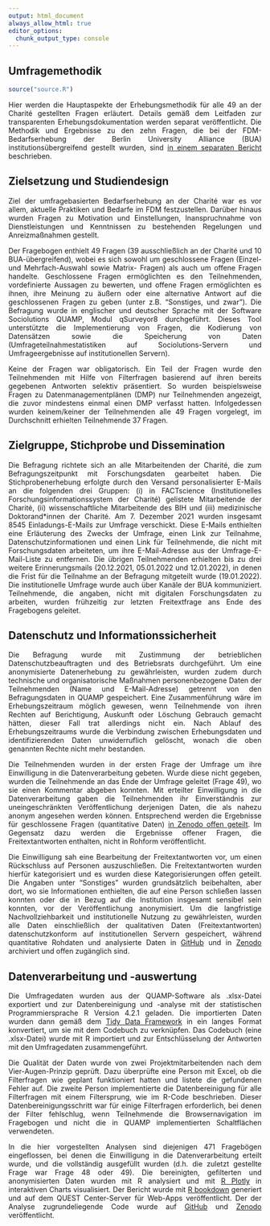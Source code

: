 ```yaml
---
output: html_document
always_allow_html: true
editor_options: 
  chunk_output_type: console
---
```


<div style="text-align: justify"> 

# Umfragemethodik {- #methodik}

```r
source("source.R")
```

Hier werden die Hauptaspekte der Erhebungsmethodik für alle 49 an der Charité gestellten Fragen erläutert. Details gemäß dem Leitfaden zur transparenten Erhebungsdokumentation werden separat veröffentlicht. Die Methodik und Ergebnisse zu den zehn Fragen, die bei der FDM-Bedarfserhebung der Berlin University Alliance (BUA) institutionsübergreifend gestellt wurden, sind [in einem separaten Bericht](https://zenodo.org/communities/bua-fdm/) beschrieben.

## Zielsetzung und Studiendesign {-}

Ziel der umfragebasierten Bedarfserhebung an der Charité war es vor allem, aktuelle Praktiken und Bedarfe im FDM festzustellen. Darüber hinaus wurden Fragen zu Motivation und Einstellungen, Inanspruchnahme von Dienstleistungen und Kenntnissen zu bestehenden Regelungen und Anreizmaßnahmen gestellt. 

Der Fragebogen enthielt 49 Fragen (39 ausschließlich an der Charité und 10 BUA-übergreifend), wobei es sich sowohl um geschlossene Fragen (Einzel- und Mehrfach-Auswahl sowie Matrix- Fragen) als auch um offene Fragen handelte. Geschlossene Fragen ermöglichten es den Teilnehmenden, vordefinierte Aussagen zu bewerten, und offene Fragen ermöglichten es ihnen, ihre Meinung zu äußern oder eine alternative Antwort auf die geschlossenen Fragen zu geben (unter z.B. "Sonstiges, und zwar"). Die Befragung wurde in englischer und deutscher Sprache mit der Software Sociolutions QUAMP, Modul qSurveyor8 durchgeführt. Dieses Tool unterstützte die Implementierung von Fragen, die Kodierung von Datensätzen sowie die Speicherung von Daten (Umfrageteilnahmestatistiken auf Sociolutions-Servern und Umfrageergebnisse auf institutionellen Servern).

Keine der Fragen war obligatorisch. Ein Teil der Fragen wurde den Teilnehmenden mit Hilfe von Filterfragen basierend auf ihren bereits gegebenen Antworten selektiv präsentiert. So wurden beispielsweise Fragen zu Datenmanagementplänen (DMP) nur Teilnehmenden angezeigt, die zuvor mindestens einmal einen DMP verfasst hatten. Infolgedessen wurden keinem/keiner der Teilnehmenden alle 49 Fragen vorgelegt, im Durchschnitt erhielten Teilnehmende 37 Fragen.

## Zielgruppe, Stichprobe und Dissemination {-}

Die Befragung richtete sich an alle Mitarbeitenden der Charité, die zum Befragungszeitpunkt mit Forschungsdaten gearbeitet haben. Die Stichprobenerhebung erfolgte durch den Versand personalisierter E-Mails an die folgenden drei Gruppen: (i) in FACTscience (Institutionelles Forschungsinformationssystem der Charité) gelistete Mitarbeitende der Charité, (ii) wissenschaftliche Mitarbeitende des BIH und (iii) medizinische Doktorand*innen der Charité. Am 7. Dezember 2021 wurden insgesamt 8545 Einladungs-E-Mails zur Umfrage verschickt. Diese E-Mails enthielten eine Erläuterung des Zwecks der Umfrage, einen Link zur Teilnahme, Datenschutzinformationen und einen Link für Teilnehmende, die nicht mit Forschungsdaten arbeiteten, um ihre E-Mail-Adresse aus der Umfrage-E-Mail-Liste zu entfernen. Die übrigen Teilnehmenden erhielten bis zu drei weitere Erinnerungsmails (20.12.2021, 05.01.2022 und 12.01.2022), in denen die Frist für die Teilnahme an der Befragung mitgeteilt wurde (19.01.2022). Die institutionelle Umfrage wurde auch über Kanäle der BUA kommuniziert. Teilnehmende, die angaben, nicht mit digitalen Forschungsdaten zu arbeiten, wurden frühzeitig zur letzten Freitextfrage ans Ende des Fragebogens geleitet.

## Datenschutz und Informationssicherheit {-}

Die Befragung wurde mit Zustimmung der betrieblichen Datenschutzbeauftragten und des Betriebsrats durchgeführt. Um eine anonymisierte Datenerhebung zu gewährleisten, wurden zudem durch technische und organisatorische Maßnahmen personenbezogene Daten der Teilnehmenden (Name und E-Mail-Adresse) getrennt von den Befragungsdaten in QUAMP gespeichert. Eine Zusammenführung wäre im Erhebungszeitraum möglich gewesen, wenn Teilnehmende von ihren Rechten auf Berichtigung, Auskunft oder Löschung Gebrauch gemacht hätten, dieser Fall trat allerdings nicht ein. Nach Ablauf des Erhebungszeitraums wurde die Verbindung zwischen Erhebungsdaten und identifizierenden Daten unwiderruflich gelöscht, wonach die oben genannten Rechte nicht mehr bestanden. 

Die Teilnehmenden wurden in der ersten Frage der Umfrage um ihre Einwilligung in die Datenverarbeitung gebeten. Wurde diese nicht gegeben, wurden die Teilnehmende an das Ende der Umfrage geleitet (Frage 49), wo sie einen Kommentar abgeben konnten. Mit erteilter Einwilligung in die Datenverarbeitung gaben die Teilnehmenden ihr Einverständnis zur uneingeschränkten Veröffentlichung derjenigen Daten, die als nahezu anonym angesehen werden können. Entsprechend werden die Ergebnisse für geschlossene Fragen (quantitative Daten) [in Zenodo offen geteilt](https://doi.org/10.5281/zenodo.7061742). Im Gegensatz dazu werden die Ergebnisse offener Fragen, die Freitextantworten enthalten, nicht in Rohform veröffentlicht.

Die Einwilligung sah eine Bearbeitung der Freitextantworten vor, um einen Rückschluss auf Personen auszuschließen. Die Freitextantworten wurden hierfür kategorisiert und es wurden diese Kategorisierungen offen geteilt. Die Angaben unter "Sonstiges" wurden grundsätzlich beibehalten, aber dort, wo sie Informationen enthielten, die auf eine Person schließen lassen konnten oder die in Bezug auf die Institution insgesamt sensibel sein konnten, vor der Veröffentlichung anonymisiert.
Um die langfristige Nachvollziehbarkeit und institutionelle Nutzung zu gewährleisten, wurden alle Daten einschließlich der qualitativen Daten (Freitextantworten) datenschutzkonform auf institutionellen Servern gespeichert, während quantitative Rohdaten und analysierte Daten in [GitHub](https://github.com/quest-bih/bua-rdm-survey) und in [Zenodo](https://doi.org/10.5281/zenodo.7061742) archiviert und offen zugänglich sind.

## Datenverarbeitung und -auswertung {-}

Die Umfragedaten wurden aus der QUAMP-Software als .xlsx-Datei exportiert und zur Datenbereinigung und -analyse mit der statistischen Programmiersprache R Version 4.2.1 geladen. Die importierten Daten wurden dann gemäß dem [Tidy Data Framework](https://doi.org/10.18637/jss.v059.i10) in ein langes Format konvertiert, um sie mit dem Codebuch zu verknüpfen. Das Codebuch (eine .xlsx-Datei) wurde mit R importiert und zur Entschlüsselung der Antworten mit den Umfragedaten zusammengeführt. 

Die Qualität der Daten wurde von zwei Projektmitarbeitenden nach dem Vier-Augen-Prinzip geprüft. Dazu überprüfte eine Person mit Excel, ob die Filterfragen wie geplant funktioniert hatten und listete die gefundenen Fehler auf. Die zweite Person implementierte die Datenbereinigung für alle Filterfragen mit einem Filtersprung, wie im R-Code beschrieben. Dieser Datenbereinigungsschritt war für einige Filterfragen erforderlich, bei denen der Filter fehlschlug, wenn Teilnehmende die Browsernavigation im Fragebogen und nicht die in QUAMP implementierten Schaltflächen verwendeten.

In die hier vorgestellten Analysen sind diejenigen 471 Fragebögen eingeflossen, bei denen die Einwilligung in die Datenverarbeitung erteilt wurde, und die vollständig ausgefüllt wurden (d.h. die zuletzt gestellte Frage war Frage 48 oder 49). Die bereinigten, gefilterten und anonymisierten Daten wurden mit R analysiert und mit [R Plotly](https://plotly.com/r/) in interaktiven Charts visualisiert. Der Bericht wurde mit [R bookdown](https://bookdown.org/yihui/bookdown/) generiert und auf dem QUEST Center-Server für Web-Apps veröffentlicht. Der der Analyse zugrundeliegende Code wurde auf [GitHub](https://github.com/quest-bih/bua-rdm-survey) und [Zenodo](https://doi.org/10.5281/zenodo.7061742) veröffentlicht.

</div>
